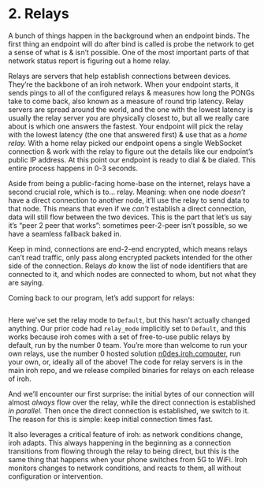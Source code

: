 
# 2. Relays

A bunch of things happen in the background when an endpoint binds. The first thing an endpoint will do after bind is called is probe the network to get a sense of what is & isn’t possible. One of the most important parts of that network status report is figuring out a home relay.

Relays are servers that help establish connections between devices. They’re the backbone of an iroh network. When your endpoint starts, it sends pings to all of the configured relays & measures how long the PONGs take to come back, also known as a measure of round trip latency. Relay servers are spread around the world, and the one with the lowest latency is usually the relay server you are physically closest to, but all we really care about is which one answers the fastest. Your endpoint will pick the relay with the lowest latency (the one that answered first) & use that as a *home relay.* With a home relay picked our endpoint opens a single WebSocket connection & work with the relay to figure out the details like our endpoint’s public IP address. At this point our endpoint is ready to dial & be dialed. This entire process happens in 0-3 seconds.

Aside from being a public-facing home-base on the internet, relays have a second crucial role, which is to… relay. Meaning: when one node *doesn’t* have a direct connection to another node, it’ll use the relay to send data to that node. This means that even if we *can’t* establish a direct connection, data will still flow between the two devices. This is the part that let’s us say it’s “peer 2 peer that works”: sometimes peer-2-peer isn’t possible, so we have a seamless fallback baked in.

Keep in mind, connections are end-2-end encrypted, which means relays can’t read traffic, only pass along encrypted packets intended for the other side of the connection. Relays *do* know the list of node identifiers that are connected to it, and which nodes are connected to whom, but not what they are saying.

Coming back to our program, let’s add support for relays:


```
```

Here we've set the relay mode to `Default`, but this hasn't actually changed anything. Our prior code had `relay_mode` implicitly set to `Default`, and this works because iroh comes with a set of free-to-use public relays by default, run by the number 0 team. You’re more than welcome to run your own relays, use the number 0 hosted solution [n0des.iroh.computer](https://n0des.iroh.computer), run your own, or, ideally all of the above! The code for relay servers is in the main iroh repo, and we release compiled binaries for relays on each release of iroh.

And we’ll encounter our first surprise: the initial bytes of our connection will almost *always* flow over the relay, while the direct connection is established *in parallel.* Then once the direct connection is established, we switch to it. The reason for this is simple: keep initial connection times fast.

It also leverages a critical feature of iroh: as network conditions change, iroh adapts. This always happening in the beginning as a connection transitions from flowing through the relay to being direct, but this is the same thing that happens when your phone switches from 5G to WiFi. Iroh monitors changes to network conditions, and reacts to them, all without configuration or intervention.


<div className='flex'>
  <div className="flex flex-col items-start gap-3">
    <PageLink label="Previous" page={{ href: "/docs/tour/1-endpoints", title: "Endpoints" }} previous />
  </div>
  <div className="ml-auto flex flex-col items-end gap-3">
    <PageLink label="Next" page={{ href: "/docs/tour/3-discovery", title: "Discovery" }} />
  </div>
</div>
